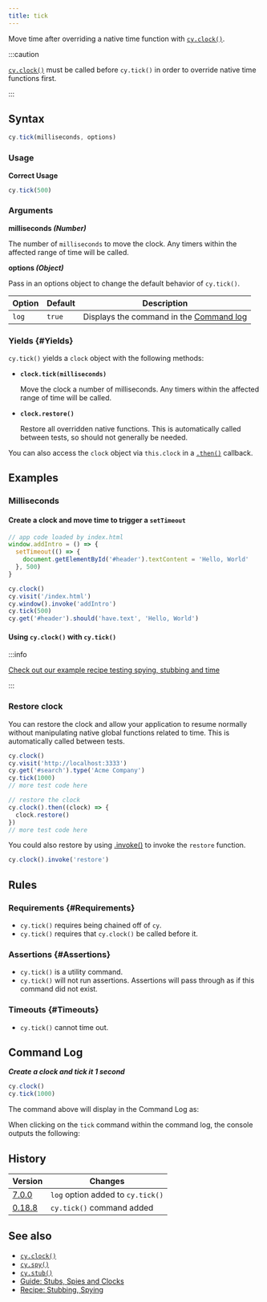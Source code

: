 ```yaml
---
title: tick
---
```


Move time after overriding a native time function with
[`cy.clock()`](/api/commands/clock).

:::caution

[`cy.clock()`](/api/commands/clock) must be called before `cy.tick()` in order
to override native time functions first.

:::

## Syntax

```javascript
cy.tick(milliseconds, options)
```

### Usage

<Icon name="check-circle" color="green" /> **Correct Usage**

```javascript
cy.tick(500)
```

### Arguments

<Icon name="angle-right" /> **milliseconds _(Number)_**

The number of `milliseconds` to move the clock. Any timers within the affected
range of time will be called.

<Icon name="angle-right" /> **options _(Object)_**

Pass in an options object to change the default behavior of `cy.tick()`.

| Option | Default | Description                                                                           |
| ------ | ------- | ------------------------------------------------------------------------------------- |
| `log`  | `true`  | Displays the command in the [Command log](/app/core-concepts/cypress-app#Command-Log) |

### Yields [<Icon name="question-circle"/>](/app/core-concepts/introduction-to-cypress#Subject-Management) {#Yields}

`cy.tick()` yields a `clock` object with the following methods:

- **`clock.tick(milliseconds)`**

  Move the clock a number of milliseconds. Any timers within the affected range
  of time will be called.

- **`clock.restore()`**

  Restore all overridden native functions. This is automatically called between
  tests, so should not generally be needed.

You can also access the `clock` object via `this.clock` in a
[`.then()`](/api/commands/then) callback.

## Examples

### Milliseconds

#### Create a clock and move time to trigger a `setTimeout`

```javascript
// app code loaded by index.html
window.addIntro = () => {
  setTimeout(() => {
    document.getElementById('#header').textContent = 'Hello, World'
  }, 500)
}
```

```javascript
cy.clock()
cy.visit('/index.html')
cy.window().invoke('addIntro')
cy.tick(500)
cy.get('#header').should('have.text', 'Hello, World')
```

#### Using `cy.clock()` with `cy.tick()`

:::info

[Check out our example recipe testing spying, stubbing and time](/examples/recipes#Stubbing-and-spying)

:::

### Restore clock

You can restore the clock and allow your application to resume normally without
manipulating native global functions related to time. This is automatically
called between tests.

```javascript
cy.clock()
cy.visit('http://localhost:3333')
cy.get('#search').type('Acme Company')
cy.tick(1000)
// more test code here

// restore the clock
cy.clock().then((clock) => {
  clock.restore()
})
// more test code here
```

You could also restore by using [.invoke()](/api/commands/invoke) to invoke the
`restore` function.

```js
cy.clock().invoke('restore')
```

## Rules

### Requirements [<Icon name="question-circle"/>](/app/core-concepts/introduction-to-cypress#Chains-of-Commands) {#Requirements}

- `cy.tick()` requires being chained off of `cy`.
- `cy.tick()` requires that `cy.clock()` be called before it.

### Assertions [<Icon name="question-circle"/>](/app/core-concepts/introduction-to-cypress#Assertions) {#Assertions}

- `cy.tick()` is a utility command.
- `cy.tick()` will not run assertions. Assertions will pass through as if this
  command did not exist.

### Timeouts [<Icon name="question-circle"/>](/app/core-concepts/introduction-to-cypress#Timeouts) {#Timeouts}

- `cy.tick()` cannot time out.

## Command Log

**_Create a clock and tick it 1 second_**

```javascript
cy.clock()
cy.tick(1000)
```

The command above will display in the Command Log as:

<DocsImage
  src="/img/api/tick/tick-machine-clock-1-second-in-time.png"
  alt="Console Log tick"
/>

When clicking on the `tick` command within the command log, the console outputs
the following:

<DocsImage
  src="/img/api/tick/console-shows-same-clock-object-as-clock-command.png"
  alt="Console Log tick"
/>

## History

| Version                                    | Changes                           |
| ------------------------------------------ | --------------------------------- |
| [7.0.0](/app/references/changelog#7-0-0)   | `log` option added to `cy.tick()` |
| [0.18.8](/app/references/changelog#0-18-8) | `cy.tick()` command added         |

## See also

- [`cy.clock()`](/api/commands/clock)
- [`cy.spy()`](/api/commands/spy)
- [`cy.stub()`](/api/commands/stub)
- [Guide: Stubs, Spies and Clocks](/app/guide/stubs-spies-and-clocks)
- [Recipe: Stubbing, Spying](/examples/recipes#Stubbing-and-spying)
